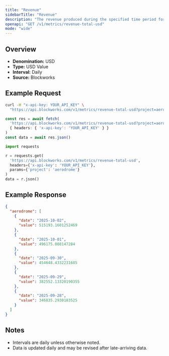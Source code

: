 ```yaml
---
title: "Revenue"
sidebarTitle: "Revenue"
description: "The revenue produced during the specified time period for given project."
openapi: "GET /v1/metrics/revenue-total-usd"
mode: "wide"
---
```


## Overview

- **Denomination:** USD
- **Type:** USD Value
- **Interval:** Daily
- **Source:** Blockworks

## Example Request

<CodeGroup>

```bash cURL
curl -H "x-api-key: YOUR_API_KEY" \
  "https://api.blockworks.com/v1/metrics/revenue-total-usd?project=aerodrome"
```

```typescript TypeScript
const res = await fetch(
  'https://api.blockworks.com/v1/metrics/revenue-total-usd?project=aerodrome',
  { headers: { 'x-api-key': 'YOUR_API_KEY' } }
)
const data = await res.json()
```

```python Python
import requests

r = requests.get(
  'https://api.blockworks.com/v1/metrics/revenue-total-usd',
  headers={'x-api-key': 'YOUR_API_KEY'},
  params={'project': 'aerodrome'}
)
data = r.json()
```

</CodeGroup>

## Example Response

```json
{
  "aerodrome": [
    {
      "date": "2025-10-02",
      "value": 515193.1601252469
    },
    {
      "date": "2025-10-01",
      "value": 496175.008147284
    },
    {
      "date": "2025-09-30",
      "value": 454648.4332231685
    },
    {
      "date": "2025-09-29",
      "value": 382552.13320190355
    },
    {
      "date": "2025-09-28",
      "value": 346835.2930183525
    }
  ]
}
```

## Notes
- Intervals are daily unless otherwise noted.
- Data is updated daily and may be revised after late-arriving data.